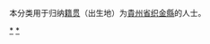 {{Catnav|頁面分類|各種主題的頁面分類|依中国各省来作的分类|各地中国人|貴州人|畢節人}}
{{Catnav|頁面分類|人物|各國人物|中国人|各地中国人|貴州人|畢節人}}

本分类用于归纳[[籍贯|籍贯]]（出生地）为[[貴州省|貴州省]][[织金縣|织金縣]]的人士。

[[Category:织金县|*]]
[[Category:畢節人|*]]